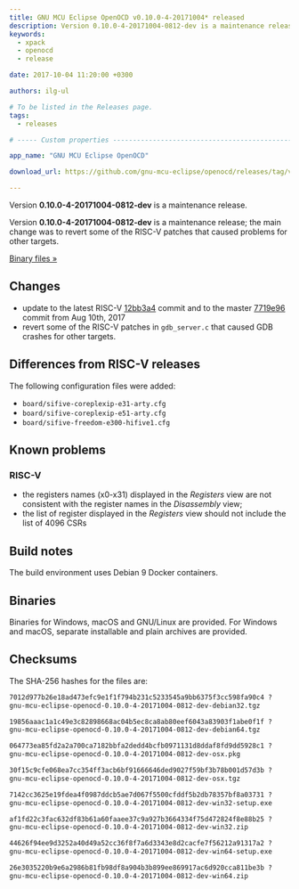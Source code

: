 ```yaml
---
title: GNU MCU Eclipse OpenOCD v0.10.0-4-20171004* released
description: Version 0.10.0-4-20171004-0812-dev is a maintenance release of GNU MCU Eclipse OpenOCD.
keywords:
  - xpack
  - openocd
  - release

date: 2017-10-04 11:20:00 +0300

authors: ilg-ul

# To be listed in the Releases page.
tags:
  - releases

# ----- Custom properties -----------------------------------------------------

app_name: "GNU MCU Eclipse OpenOCD"

download_url: https://github.com/gnu-mcu-eclipse/openocd/releases/tag/v0.10.0-4-20171004-0812-dev

---
```


<head><title>{frontMatter.title}</title></head>
<head><meta property="og:title" content={frontMatter.title} /></head>

Version **0.10.0-4-20171004-0812-dev** is a maintenance release.

<!-- truncate -->

Version **0.10.0-4-20171004-0812-dev** is a maintenance release; the main change was to revert some of the RISC-V patches that caused problems for other targets.

<!-- truncate -->

<p><a href={frontMatter.download_url}>Binary files »</a></p>

## Changes

* update to the latest RISC-V [12bb3a4](https://github.com/gnu-mcu-eclipse/openocd/commit/12bb3a4fd4a3fe52e15ff01dfff1a7a723d46463) commit and to the master [7719e96](https://github.com/gnu-mcu-eclipse/openocd/commit/7719e9618e753ac41a46a2488dfba549ac578891) commit from Aug 10th, 2017
* revert some of the RISC-V patches in `gdb_server.c` that caused GDB crashes for other targets.

## Differences from RISC-V releases

The following configuration files were added:

* `board/sifive-coreplexip-e31-arty.cfg`
* `board/sifive-coreplexip-e51-arty.cfg`
* `board/sifive-freedom-e300-hifive1.cfg`

## Known problems

### RISC-V

* the registers names (x0-x31) displayed in the _Registers_ view are not consistent with the register names in the _Disassembly_ view;
* the list of register displayed in the _Registers_ view should not include the list of 4096 CSRs

## Build notes

The build environment uses Debian 9 Docker containers.

## Binaries

Binaries for Windows, macOS and GNU/Linux are provided. For Windows and macOS, separate installable and plain archives are provided.

## Checksums

The SHA-256 hashes for the files are:

```txt
7012d977b26e18ad473efc9e1f1f794b231c5233545a9bb6375f3cc598fa90c4 ?
gnu-mcu-eclipse-openocd-0.10.0-4-20171004-0812-dev-debian32.tgz

19856aaac1a1c49e3c82898668ac04b5ec8ca8ab80eef6043a83903f1abe0f1f ?
gnu-mcu-eclipse-openocd-0.10.0-4-20171004-0812-dev-debian64.tgz

064773ea85fd2a2a700ca7182bbfa2dedd4bcfb0971131d8ddaf8fd9dd5928c1 ?
gnu-mcu-eclipse-openocd-0.10.0-4-20171004-0812-dev-osx.pkg

30f15c9cfe068ea7cc354ff3acb6bf91666646ded9027f59bf3b78b001d57d3b ?
gnu-mcu-eclipse-openocd-0.10.0-4-20171004-0812-dev-osx.tgz

7142cc3625e19fdea4f0987ddcb5ae7d067f5500cfddf5b2db78357bf8a03731 ?
gnu-mcu-eclipse-openocd-0.10.0-4-20171004-0812-dev-win32-setup.exe

af1fd22c3fac632df83b61a60faaee37c9a927b3664334f75d472824f8e88b25 ?
gnu-mcu-eclipse-openocd-0.10.0-4-20171004-0812-dev-win32.zip

44626f94ee9d3252a40d49a52cc36f8f7a6d3343e8d2cacfe7f56212a91317a2 ?
gnu-mcu-eclipse-openocd-0.10.0-4-20171004-0812-dev-win64-setup.exe

26e3035220b9e6a2986b81fb98df8a904b3b899ee869917ac6d920cca811be3b ?
gnu-mcu-eclipse-openocd-0.10.0-4-20171004-0812-dev-win64.zip
```
